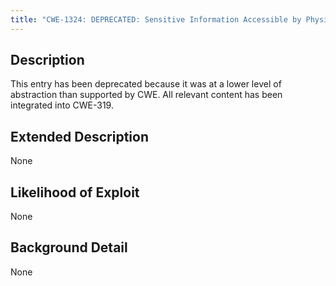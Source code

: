 ```yaml
---
title: "CWE-1324: DEPRECATED: Sensitive Information Accessible by Physical Probing of JTAG Interface"
---
```


## Description
This entry has been deprecated because it was at a lower level of abstraction than supported by CWE. All relevant content has been integrated into CWE-319.

## Extended Description
None

## Likelihood of Exploit
None

## Background Detail
None
        
